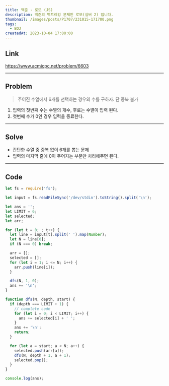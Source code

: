 ```yaml
---
title: 백준 - 로또 (JS)
description: 백준의 백트레킹 문제인 로또(실버 2) 입니다.
thumbnail: /images/posts/P1707/231015-171700.png
tags:
  - BOJ
createdAt: 2023-10-04 17:00:00
---
```


## Link

https://www.acmicpc.net/problem/6603

<hr />

## Problem

> 주어진 수열에서 6개를 선택하는 경우의 수를 구하자. 단 중복 불가

1. 입력의 첫번째 수는 수열의 개수, 후로는 수열이 입력 된다.
2. 첫번째 수가 0인 경우 입력을 종료한다.

<hr />

## Solve

- 간단한 수열 중 중복 없이 6개를 뽑는 문제
- 입력의 마지막 줄에 0이 주어지는 부분만 처리해주면 된다.

<hr />

## Code

```javascript
let fs = require('fs');

let input = fs.readFileSync('/dev/stdin').toString().split('\n');

let ans = '';
let LIMIT = 6;
let selected;
let arr;

for (let t = 0; ; t++) {
  let line = input[t].split(' ').map(Number);
  let N = line[0];
  if (N === 0) break;

  arr = [];
  selected = [];
  for (let i = 1; i <= N; i++) {
    arr.push(line[i]);
  }

  dfs(N, 1, 0);
  ans += '\n';
}

function dfs(N, depth, start) {
  if (depth === LIMIT + 1) {
    // complete code
    for (let i = 0; i < LIMIT; i++) {
      ans += selected[i] + ' ';
    }
    ans += '\n';
    return;
  }

  for (let a = start; a < N; a++) {
    selected.push(arr[a]);
    dfs(N, depth + 1, a + 1);
    selected.pop();
  }
}

console.log(ans);
```
